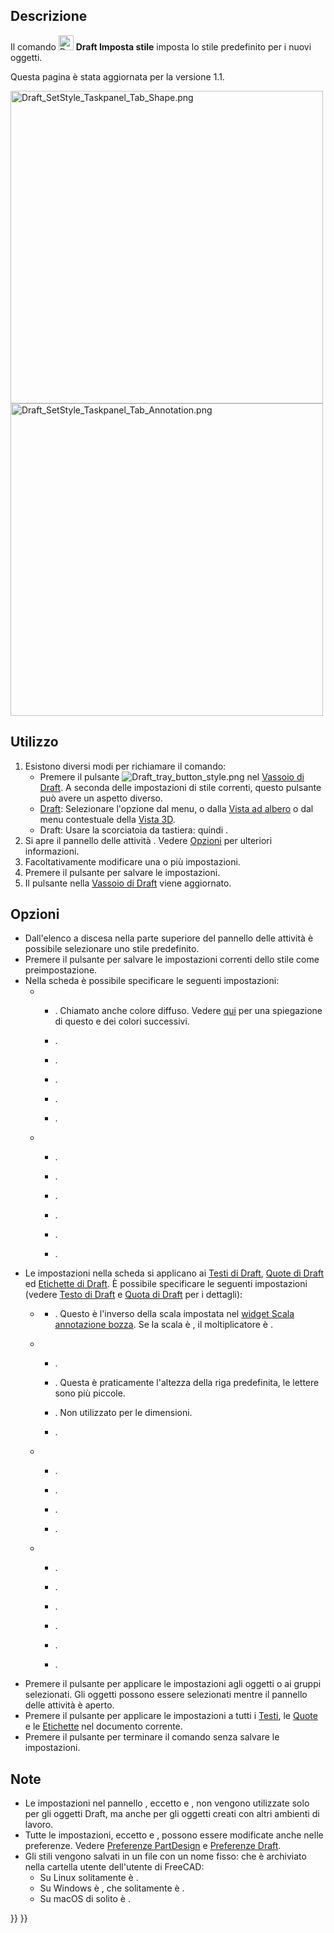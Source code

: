 <languages/>

{{Docnav/it
|[[Draft_SelectPlane/it|Seleziona Piano]]
|[[Draft_ToggleConstructionMode/it|Modalità Costruzione]]
|[[Draft_Workbench/it|Draft]]
|IconL=Draft_SelectPlane.svg
|IconR=Draft_ToggleConstructionMode.svg
|IconC=Workbench_Draft.svg
}}

{{GuiCommand/it
|Name=Draft SetStyle
|Name/it=Draft Imposta stile
|MenuLocation=Utilità → Imposta stile
|Workbenches=[[Draft_Workbench/it|Draft]], [[BIM_Workbench/it|BIM]]
|Shortcut=Draft: {{KEY|S}} {{KEY|S}}
|Version/it=0.19
|SeeAlso=[[Draft_AnnotationStyleEditor/it|Draft Stile delle annotazioni]], [[Draft_ApplyStyle/it|Draft Applica lo stile]]
}}

<span id="Description"></span>
==Descrizione==

Il comando [[Image:Draft_SetStyle.svg|24px]] '''Draft Imposta stile''' imposta lo stile predefinito per i nuovi oggetti.

Questa pagina è stata aggiornata per la versione 1.1.

[[Image:Draft_SetStyle_Taskpanel_Tab_Shape.png|x500px]] [[Image:Draft_SetStyle_Taskpanel_Tab_Annotation.png|x500px]]
{{Caption|Le due schede ({{Version/it|1.0}}) del pannello  azioni delle impostazioni di Stile}}

<span id="Usage"></span>
==Utilizzo==

# Esistono diversi modi per richiamare il comando:
#* Premere il pulsante [[Image:Draft_tray_button_style.png]] nel [[Draft_Tray/it|Vassoio di Draft]]. A seconda delle impostazioni di stile correnti, questo pulsante può avere un aspetto diverso.
#* [[Draft_Workbench/it|Draft]]:  Selezionare l'opzione {{MenuCommand|Utilità → [[Image:Draft_SetStyle.svg|16px]] Imposta lo stile}} dal menu, o dalla [[Tree_view/it|Vista ad albero]] o dal menu contestuale della [[3D_view/it|Vista 3D]].
#* Draft: Usare la scorciatoia da tastiera: {{KEY|S}} quindi {{KEY|S}}.
# Si apre il pannello delle attività {{MenuCommand|Impostazioni dello stile}}. Vedere [[#Opzioni|Opzioni]] per ulteriori informazioni.
# Facoltativamente modificare una o più impostazioni.
# Premere il pulsante {{Button|OK}} per salvare le impostazioni.
# Il pulsante nella [[Draft_Tray|Vassoio di Draft]] viene aggiornato.

<span id="Options"></span>
==Opzioni==

* Dall'elenco a discesa nella parte superiore del pannello delle attività è possibile selezionare uno stile predefinito.
* Premere il pulsante {{Button|[[Image:Document-save.svg|16px]]}} per salvare le impostazioni correnti dello stile come preimpostazione.
* Nella scheda {{MenuCommand|Forma}} è possibile specificare le seguenti impostazioni:
** {{MenuCommand|Aspetto della forma}}
*** {{MenuCommand|Colore forma}}. Chiamato anche colore diffuso. Vedere [[Part_ColorPerFace/it#Utilizzo|qui]] per una spiegazione di questo e dei colori successivi.
*** {{MenuCommand|Colore ambiente della forma}}. {{Version/it|1.0}}
*** {{MenuCommand|Colore emissione della forma}}. {{Version/it|1.0}}
*** {{MenuCommand|Colore speculare della forma}}. {{Version/it|1.0}}
*** {{MenuCommand|Trasparenza della forma}}.
*** {{MenuCommand|Lucentezza della forma}}. {{Version/it|1.0}}
** {{MenuCommand|Altro}}
*** {{MenuCommand|Colore della linea}}.
*** {{MenuCommand|Spessore linea}}.
*** {{MenuCommand|Colore punto}}. {{Version/it|1.0}}
*** {{MenuCommand|Dimensione punto}}. {{Version/it|1.0}}
*** {{MenuCommand|Stile di disegno}}.
*** {{MenuCommand|Modalità visualizzazione}}.
* Le impostazioni nella scheda {{MenuCommand|Annotazione}} si applicano ai [[Draft_Text/it|Testi di Draft]], [[Draft_Dimension/it|Quote di Draft]] ed [[Draft_Label/it|Etichette di Draft]]. È possibile specificare le seguenti impostazioni (vedere [[Draft_Text/it#Vista|Testo di Draft]] e [[Draft_Dimension/it#Vista|Quota di Draft]] per i dettagli):
** {{MenuCommand|Annotazione}} {{Version/it|1.1}}
*** {{MenuCommand|Fattore di scala}}. Questo è l'inverso della scala impostata nel [[Draft_annotation_scale_widget/it|widget Scala annotazione bozza]]. Se la scala è {{value|1:100}}, il moltiplicatore è {{Value|100}}. {{Version/it|1.0}}
** {{MenuCommand|Testi}}
*** {{MenuCommand|Tipo di carattere}}.
*** {{MenuCommand|Dimensione del carattere}}. Questa è praticamente l'altezza della riga predefinita, le lettere sono più piccole.
*** {{MenuCommand|Fattore di spaziatura linea}}. Non utilizzato per le dimensioni.
*** {{MenuCommand|Colore testo}}.
** {{MenuCommand|Linee e frecce}}
*** {{MenuCommand|Spessore linea}}. {{Version/it|1.0}}
*** {{MenuCommand|Tipo di freccia}}.
*** {{MenuCommand|Dimensione freccia}}.
*** {{MenuCommand|Colore linea e freccia}}. {{Version/it|1.0}}
** {{MenuCommand|Quote}}
*** {{MenuCommand|Mostra unità di misura}}.
*** {{MenuCommand|Sostituzione unità}}.
*** {{MenuCommand|Estensione della linea di misura}}.
*** {{MenuCommand|Lunghezza della linea di riferimento}}.
*** {{MenuCommand|Estensione della linea di riferimento}}.
*** {{MenuCommand|Spaziatura del testo}}.
* Premere il pulsante {{Button|[[Image:Draft_SetStyle.svg|16px]] Selezionato}} per applicare le impostazioni agli oggetti o ai gruppi selezionati. Gli oggetti possono essere selezionati mentre il pannello delle attività è aperto.
* Premere il pulsante {{Button|[[Image:Draft_Text.svg|16px]] Annotazioni}} per applicare le impostazioni a tutti i [[Draft_Text/it|Testi]], le [[Draft_Dimension|Quote]] e le [[Draft_Label|Etichette]] nel documento corrente.
* Premere il pulsante {{Button|Annulla}} per terminare il comando senza salvare le impostazioni.

<span id="Notes"></span>
==Note==

* Le impostazioni nel pannello {{MenuCommand|Forma}}, eccetto {{MenuCommand|Stile disegno}} e {{MenuCommand|Modalità di visualizzazione}}, non vengono utilizzate solo per gli oggetti Draft, ma anche per gli oggetti creati con altri ambienti di lavoro.
* Tutte le impostazioni, eccetto {{MenuCommand|Stile di disegno}} e {{MenuCommand|Modalità di visualizzazione}}, possono essere modificate anche nelle preferenze. Vedere [[PartDesign_Preferences/it#Shape_appearance|Preferenze PartDesign]] e [[Draft_Preferences/it#Testi_e_quotature|Preferenze Draft]].
* Gli stili vengono salvati in un file con un nome fisso: {{FileName|StylePresets.json}} che è archiviato nella cartella utente {{FileName|Draft}} dell'utente di FreeCAD:
** Su Linux solitamente è {{FileName|/home/<nomeutente>/.local/share/FreeCAD/Draft/}}.
** Su Windows è {{FileName|%APPDATA%\FreeCAD\Draft\}}, che solitamente è {{FileName|C:\Users\<nomeutente>\Appdata\Roaming\FreeCAD\Draft\}}.
** Su macOS di solito è {{FileName|/Users/<username>/Library/Preferences/FreeCAD/Draft/}}.


{{Docnav/it
|[[Draft_SelectPlane/it|Seleziona Piano]]
|[[Draft_ToggleConstructionMode/it|Modalità Costruzione]]
|[[Draft_Workbench/it|Draft]]
|IconL=Draft_SelectPlane.svg
|IconR=Draft_ToggleConstructionMode.svg
|IconC=Workbench_Draft.svg
}}

{{Draft Tools navi{{#translation:}}}}
{{Userdocnavi{{#translation:}}}}